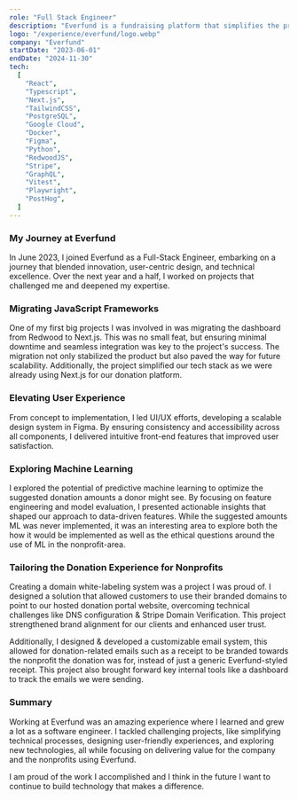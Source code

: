 ```yaml
---
role: "Full Stack Engineer"
description: "Everfund is a fundraising platform that simplifies the process for nonprofits to raise money through multi-channel campaigns. It supports organizations of all sizes, including large nonprofits with smaller branches and chapters."
logo: "/experience/everfund/logo.webp"
company: "Everfund"
startDate: "2023-06-01"
endDate: "2024-11-30"
tech:
  [
    "React",
    "Typescript",
    "Next.js",
    "TailwindCSS",
    "PostgreSQL",
    "Google Cloud",
    "Docker",
    "Figma",
    "Python",
    "RedwoodJS",
    "Stripe",
    "GraphQL",
    "Vitest",
    "Playwright",
    "PostHog",
  ]
---
```


### My Journey at Everfund

In June 2023, I joined Everfund as a Full-Stack Engineer, embarking on a journey that blended innovation, user-centric design, and technical excellence. Over the next year and a half, I worked on projects that challenged me and deepened my expertise.

### Migrating JavaScript Frameworks

One of my first big projects I was involved in was migrating the dashboard from Redwood to Next.js. This was no small feat, but ensuring minimal downtime and seamless integration was key to the project's success. The migration not only stabilized the product but also paved the way for future scalability. Additionally, the project simplified our tech stack as we were already using Next.js for our donation platform.

### Elevating User Experience

From concept to implementation, I led UI/UX efforts, developing a scalable design system in Figma. By ensuring consistency and accessibility across all components, I delivered intuitive front-end features that improved user satisfaction.

### Exploring Machine Learning

I explored the potential of predictive machine learning to optimize the suggested donation amounts a donor might see. By focusing on feature engineering and model evaluation, I presented actionable insights that shaped our approach to data-driven features. While the suggested amounts ML was never implemented, it was an interesting area to explore both the how it would be implemented as well as the ethical questions around the use of ML in the nonprofit-area.

### Tailoring the Donation Experience for Nonprofits

Creating a domain white-labeling system was a project I was proud of. I designed a solution that allowed customers to use their branded domains to point to our hosted donation portal website, overcoming technical challenges like DNS configuration & Stripe Domain Verification. This project strengthened brand alignment for our clients and enhanced user trust.

Additionally, I designed & developed a customizable email system, this allowed for donation-related emails such as a receipt to be branded towards the nonprofit the donation was for, instead of just a generic Everfund-styled receipt. This project also brought forward key internal tools like a dashboard to track the emails we were sending.

### Summary

Working at Everfund was an amazing experience where I learned and grew a lot as a software engineer. I tackled challenging projects, like simplifying technical processes, designing user-friendly experiences, and exploring new technologies, all while focusing on delivering value for the company and the nonprofits using Everfund.

I am proud of the work I accomplished and I think in the future I want to continue to build technology that makes a difference.
